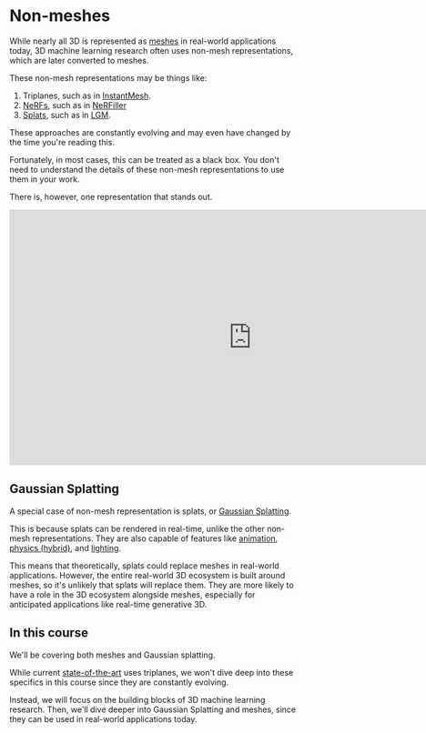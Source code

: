 # Non-meshes

While nearly all 3D is represented as [meshes](meshes) in real-world applications today, 3D machine learning research often uses non-mesh representations, which are later converted to meshes.

These non-mesh representations may be things like:

1. Triplanes, such as in [InstantMesh](https://huggingface.co/TencentARC/InstantMesh).
2. [NeRFs](https://en.wikipedia.org/wiki/Neural_radiance_field), such as in [NeRFiller](https://huggingface.co/papers/2312.04560)
3. [Splats](https://en.wikipedia.org/wiki/Gaussian_splatting), such as in [LGM](https://huggingface.co/ashawkey/LGM).

These approaches are constantly evolving and may even have changed by the time you're reading this.

Fortunately, in most cases, this can be treated as a black box. You don't need to understand the details of these non-mesh representations to use them in your work.

There is, however, one representation that stands out.

<iframe src="https://dylanebert-gsplat-editor.hf.space" frameborder="0" width="850" height="450"></iframe>

## Gaussian Splatting

A special case of non-mesh representation is splats, or [Gaussian Splatting](https://en.wikipedia.org/wiki/Gaussian_splatting).

This is because splats can be rendered in real-time, unlike the other non-mesh representations. They are also capable of features like [animation](https://huggingface.co/spaces/dylanebert/4DGS-demo), [physics (hybrid)](https://x.com/HugoDuprez/status/1766019907769000229), and [lighting](https://x.com/Ruben_Fro/status/1719996105675698452).

This means that theoretically, splats could replace meshes in real-world applications. However, the entire real-world 3D ecosystem is built around meshes, so it's unlikely that splats will replace them. They are more likely to have a role in the 3D ecosystem alongside meshes, especially for anticipated applications like real-time generative 3D.

## In this course

We'll be covering both meshes and Gaussian splatting.

While current [state-of-the-art](https://huggingface.co/TencentARC/InstantMesh) uses triplanes, we won't dive deep into these specifics in this course since they are constantly evolving.

Instead, we will focus on the building blocks of 3D machine learning research. Then, we'll dive deeper into Gaussian Splatting and meshes, since they can be used in real-world applications today.
